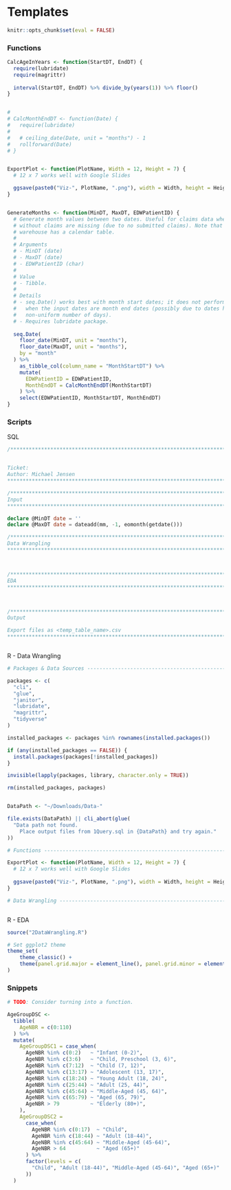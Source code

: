 # Templates

```r
knitr::opts_chunk$set(eval = FALSE)
```

### Functions

```r
CalcAgeInYears <- function(StartDT, EndDT) {
  require(lubridate)
  require(magrittr)
  
  interval(StartDT, EndDT) %>% divide_by(years(1)) %>% floor()
}


# 
# CalcMonthEndDT <- function(Date) {
#   require(lubridate)
#   
#   # ceiling_date(Date, unit = "months") - 1
#   rollforward(Date)
# }


ExportPlot <- function(PlotName, Width = 12, Height = 7) {
  # 12 x 7 works well with Google Slides

  ggsave(paste0("Viz-", PlotName, ".png"), width = Width, height = Height)
}


GenerateMonths <- function(MinDT, MaxDT, EDWPatientID) {
  # Generate month values between two dates. Useful for claims data when months
  # without claims are missing (due to no submitted claims). Note that the data
  # warehouse has a calendar table.
  #
  # Arguments
  # - MinDT (date)
  # - MaxDT (date)
  # - EDWPatientID (char)
  #
  # Value
  # - Tibble.
  #
  # Details
  # - seq.Date() works best with month start dates; it does not perform reliably
  #   when the input dates are month end dates (possibly due to dates having a
  #   non-uniform number of days).
  # - Requires lubridate package.
  
  seq.Date(
    floor_date(MinDT, unit = "months"),
    floor_date(MaxDT, unit = "months"),
    by = "month"
  ) %>%
    as_tibble_col(column_name = "MonthStartDT") %>%
    mutate(
      EDWPatientID = EDWPatientID,
      MonthEndDT = CalcMonthEndDT(MonthStartDT)
    ) %>%
    select(EDWPatientID, MonthStartDT, MonthEndDT)
}
```

### Scripts

SQL

```sql
/*******************************************************************************


Ticket: 
Author: Michael Jensen
*******************************************************************************/

/*******************************************************************************
Input
*******************************************************************************/

declare @MinDT date = ''
declare @MaxDT date = dateadd(mm, -1, eomonth(getdate()))

/*******************************************************************************
Data Wrangling
*******************************************************************************/



/*******************************************************************************
EDA
*******************************************************************************/



/*******************************************************************************
Output

Export files as <temp_table_name>.csv
*******************************************************************************/



```

R - Data Wrangling

```r
# Packages & Data Sources ------------------------------------------------------

packages <- c(
  "cli",
  "glue",
  "janitor",
  "lubridate",
  "magrittr",
  "tidyverse"
)

installed_packages <- packages %in% rownames(installed.packages())

if (any(installed_packages == FALSE)) {
  install.packages(packages[!installed_packages])
}

invisible(lapply(packages, library, character.only = TRUE))

rm(installed_packages, packages)


DataPath <- "~/Downloads/Data-"

file.exists(DataPath) || cli_abort(glue(
  "Data path not found. 
    Place output files from 1Query.sql in {DataPath} and try again."
))

# Functions --------------------------------------------------------------------

ExportPlot <- function(PlotName, Width = 12, Height = 7) {
  # 12 x 7 works well with Google Slides
  
  ggsave(paste0("Viz-", PlotName, ".png"), width = Width, height = Height)
}

# Data Wrangling ---------------------------------------------------------------



```

R - EDA

```r
source("2DataWrangling.R")

# Set ggplot2 theme
theme_set(
    theme_classic() +
    theme(panel.grid.major = element_line(), panel.grid.minor = element_line())
)
```

### Snippets

```r
# TODO: Consider turning into a function.

AgeGroupDSC <- 
  tibble(
    AgeNBR = c(0:110)
  ) %>% 
  mutate(
    AgeGroupDSC1 = case_when(
      AgeNBR %in% c(0:2)   ~ "Infant (0-2)",
      AgeNBR %in% c(3:6)   ~ "Child, Preschool (3, 6)",
      AgeNBR %in% c(7:12)  ~ "Child (7, 12)",
      AgeNBR %in% c(13:17) ~ "Adolescent (13, 17)",
      AgeNBR %in% c(18:24) ~ "Young Adult (18, 24)",
      AgeNBR %in% c(25:44) ~ "Adult (25, 44)",
      AgeNBR %in% c(45:64) ~ "Middle-Aged (45, 64)",
      AgeNBR %in% c(65:79) ~ "Aged (65, 79)",
      AgeNBR > 79          ~ "Elderly (80+)",
    ),
    AgeGroupDSC2 = 
      case_when(
        AgeNBR %in% c(0:17)  ~ "Child",
        AgeNBR %in% c(18:44) ~ "Adult (18-44)",
        AgeNBR %in% c(45:64) ~ "Middle-Aged (45-64)",
        AgeNBR > 64          ~ "Aged (65+)"
      ) %>% 
      factor(levels = c(
        "Child", "Adult (18-44)", "Middle-Aged (45-64)", "Aged (65+)"
      ))
  )
```
